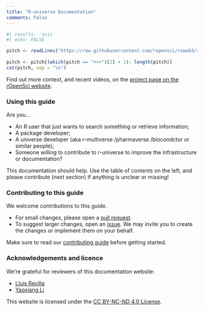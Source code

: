 ```yaml
---
title: "R-universe Documentation"
comments: False
---
```


```r
#| results: 'asis'
#| echo: FALSE

pitch <- readLines("https://raw.githubusercontent.com/ropensci/roweb3/refs/heads/main/content/r-universe/_index.md")
  
pitch <- pitch[(which(pitch == "+++")[2] + 1): length(pitch)]
cat(pitch, sep = "\n")

```

Find out more context, and recent videos, on the [project page on the rOpenSci website](https://ropensci.org/r-universe). 

### Using this guide {.unnumbered}

Are you...

- An R user that just wants to search something or retrieve information;
- A package developer;
- A universe developer (aka r-multiverse /pharmaverse /biocondctor or similar people); 
- Someone willing to contribute to r-universe to improve the infrastructure or documentation?

This documentation should help. 
Use the table of contents on the left, and please contribute (next section) if anything is unclear or missing!

### Contributing to this guide {.unnumbered}

We welcome contributions to this guide.

- For small changes, please open a [pull request](https://github.com/r-universe-org/docs).
- To suggest larger changes, open an [issue](https://github.com/r-universe-org/docs/issues?q=sort%3Aupdated-desc+is%3Aissue+is%3Aopen). We may invite you to create the changes or implement them on your behalf.

Make sure to read our [contributing guide](https://github.com/r-universe-org/docs/blob/main/.github/CONTRIBUTING.md) before getting started.

### Acknowledgements and licence {.unnumbered}

We're grateful for reviewers of this documentation website:

- [Lluís Revilla](https://github.com/llrs)
- [Yaoxiang Li](https://github.com/YaoxiangLi)

This website is licensed under the [CC BY-NC-ND 4.0 License](https://creativecommons.org/licenses/by-nc-nd/4.0/).
